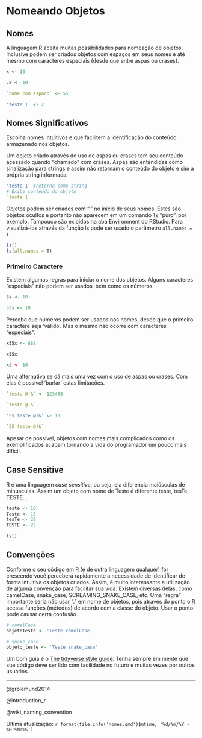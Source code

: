 # Nomeando Objetos

## Nomes

A linguagem R aceita muitas possibilidades para nomeação de objetos. Inclusive podem ser criados objetos com espaços em seus nomes e até mesmo com caracteres especiais (desde que entre aspas ou crases).

```r
x <- 10

.x <- 10

`nome com espaco` <- 55

'teste 1' <- 2

```

::: callout-tip
## Nomes Significativos

Escolha nomes intuitivos e que facilitem a identificação do conteúdo armazenado nos objetos.
:::

Um objeto criado através do uso de aspas ou crases tem seu conteúdo acessado quando "chamado" com crases. Aspas são entendidas como sinalização para strings e assim não retornam o conteúdo do objeto e sim a própria string informada.

```r
'teste 1' #retorna como string
# Exibe conteúdo do objeto
`teste 1`
```

Objetos podem ser criados com "." no início de seus nomes. Estes são objetos ocultos e portanto não aparecem em um comando `ls` "puro", por exemplo. Tampouco são exibidos na aba Environment do RStudio. Para visualizá-los através da função ls pode ser usado o parâmetro `all.names = T`.

```r
ls()
ls(all.names = T)
```

### Primeiro Caractere

Existem algumas regras para iniciar o nome dos objetos. Alguns caracteres "especiais" não podem ser usados, bem como os números.

```r
$x <- 10  
```

```r
55x <- 10 
```

Perceba que números podem ser usados nos nomes, desde que o primeiro caractere seja 'válido'. Mas o mesmo não ocorre com caracteres "especiais".

```r
x55x <- 888

x55x
```

```r
x$ <- 10
```

Uma alternativa se dá mais uma vez com o uso de aspas ou crases. Com elas é possível 'burlar' estas limitações.

```r
`teste @!&` <- 123456

`teste @!&`

'55 teste @!&' <- 10

`55 teste @!&`
```

Apesar de possível, objetos com nomes mais complicados como os exemplificados acabam tornando a vida do programador um pouco mais difícil.

## Case Sensitive

R é uma linguagem *case sensitive*, ou seja, ela diferencia maiúsculas de minúsculas. Assim um objeto com nome de Teste é diferente teste, tesTe, TESTE...

```r
teste <- 10
Teste <- 15
tesTe <- 20
TESTE <- 25

ls()
```

## Convenções

Conforme o seu código em R (e de outra linguagem qualquer) for crescendo você perceberá rapidamente a necessidade de identificar de forma intuitiva os objetos criados. Assim, é muito interessante a utilização de alguma convenção para facilitar sua vida. Existem diversas delas, como camelCase, snake_case, SCREAMING_SNAKE_CASE, etc. Uma "regra" importante seria não usar "." em nome de objetos, pois através do ponto o R acessa funções (métodos) de acordo com a classe do objeto. Usar o ponto pode causar certa confusão.

```r

# camelCase
objetoTeste <- 'Teste camelCase'

# snake_case
objeto_teste <- 'Teste snake_case'

```

Um bom guia é o [The tidyverse style guide](https://style.tidyverse.org/syntax.html). Tenha sempre em mente que sue código deve ser lido com facilidade no futuro e muitas vezes por outros usuários.

------------------------------------------------------------------------

@grolemund2014

@introduction_r

@wiki_naming_convention

Última atualização: `r format(file.info('nomes.qmd')$mtime, '%d/%m/%Y - %H:%M:%S')`
